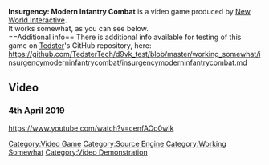 <strong>Insurgency: Modern Infantry Combat</strong> is a video game produced by [[New World Interactive]].
<br />
It works somewhat, as you can see below.
<br />
==Additional info==
There is additional info available for testing of this game on [[User:Tedster|Tedster]]'s GitHub repository, here:
<br />
https://github.com/TedsterTech/d9vk_test/blob/master/working_somewhat/insurgencymoderninfantrycombat/insurgencymoderninfantrycombat.md

==Video==
===4th April 2019===
<youtube>https://www.youtube.com/watch?v=cenfAOo0wIk</youtube>

[[Category:Video Game]]
[[Category:Source Engine]]
[[Category:Working Somewhat]]
[[Category:Video Demonstration]]
